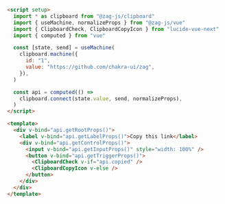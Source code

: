 ```html
<script setup>
  import * as clipboard from "@zag-js/clipboard"
  import { useMachine, normalizeProps } from "@zag-js/vue"
  import { ClipboardCheck, ClipboardCopyIcon } from "lucide-vue-next"
  import { computed } from "vue"

  const [state, send] = useMachine(
    clipboard.machine({
      id: "1",
      value: "https://github.com/chakra-ui/zag",
    }),
  )

  const api = computed(() =>
    clipboard.connect(state.value, send, normalizeProps),
  )
</script>

<template>
  <div v-bind="api.getRootProps()">
    <label v-bind="api.getLabelProps()">Copy this link</label>
    <div v-bind="api.getControlProps()">
      <input v-bind="api.getInputProps()" style="width: 100%" />
      <button v-bind="api.getTriggerProps()">
        <ClipboardCheck v-if="api.copied" />
        <ClipboardCopyIcon v-else />
      </button>
    </div>
  </div>
</template>
```
